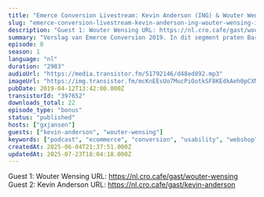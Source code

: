 ```yaml
---
title: "Emerce Conversion Livestream: Kevin Anderson (ING) & Wouter Wensing (ISM eCompany)"
slug: "emerce-conversion-livestream-kevin-anderson-ing-wouter-wensing-ism-ecompany"
description: "Guest 1: Wouter Wensing URL: https://nl.cro.cafe/gast/wouter-wensing\nGuest 2: Kevin Anderson URL: https://nl.cro.cafe/gast/kevin-anderson"
summary: "Verslag van Emerce Conversion 2019. In dit segment praten Bart van der Meer en Guido met Wouter Wensing van ISM eCompany en Kevin Anderson van ING."
episode: 0
season: 1
language: "nl"
duration: "2983"
audioUrl: "https://media.transistor.fm/51792146/d48ed892.mp3"
imageUrl: "https://img.transistor.fm/mcKnEEsUo7MucPiOotkSF8KEdkAeh0pCXMrmzS5xKnE/rs:fill:0:0:1/w:3000/h:3000/q:60/aHR0cHM6Ly9pbWct/dXBsb2FkLXByb2R1/Y3Rpb24udHJhbnNp/c3Rvci5mbS9lcGlz/b2RlLzM5NzY1Mi8x/NjA1MDQxMDA2LWFy/dHdvcmsuanBn.webp"
pubDate: 2019-04-12T13:42:00.000Z
transistorId: "397652"
downloads_total: 22
episode_type: "bonus"
status: "published"
hosts: ["gxjansen"]
guests: ["kevin-anderson", "wouter-wensing"]
keywords: ["podcast", "ecommerce", "conversion", "usability", "webshop", "english"]
createdAt: 2025-06-04T21:37:51.000Z
updatedAt: 2025-07-23T18:04:18.000Z
---
```


Guest 1: Wouter Wensing URL: https://nl.cro.cafe/gast/wouter-wensing
Guest 2: Kevin Anderson URL: https://nl.cro.cafe/gast/kevin-anderson
